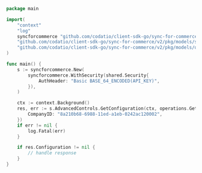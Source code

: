 ```go GetConfiguration.go
package main

import(
	"context"
	"log"
	syncforcommerce "github.com/codatio/client-sdk-go/sync-for-commerce/v2"
	"github.com/codatio/client-sdk-go/sync-for-commerce/v2/pkg/models/shared"
	"github.com/codatio/client-sdk-go/sync-for-commerce/v2/pkg/models/operations"
)

func main() {
    s := syncforcommerce.New(
        syncforcommerce.WithSecurity(shared.Security{
            AuthHeader: "Basic BASE_64_ENCODED(API_KEY)",
        }),
    )

    ctx := context.Background()
    res, err := s.AdvancedControls.GetConfiguration(ctx, operations.GetConfigurationRequest{
        CompanyID: "8a210b68-6988-11ed-a1eb-0242ac120002",
    })
    if err != nil {
        log.Fatal(err)
    }

    if res.Configuration != nil {
        // handle response
    }
}
```

